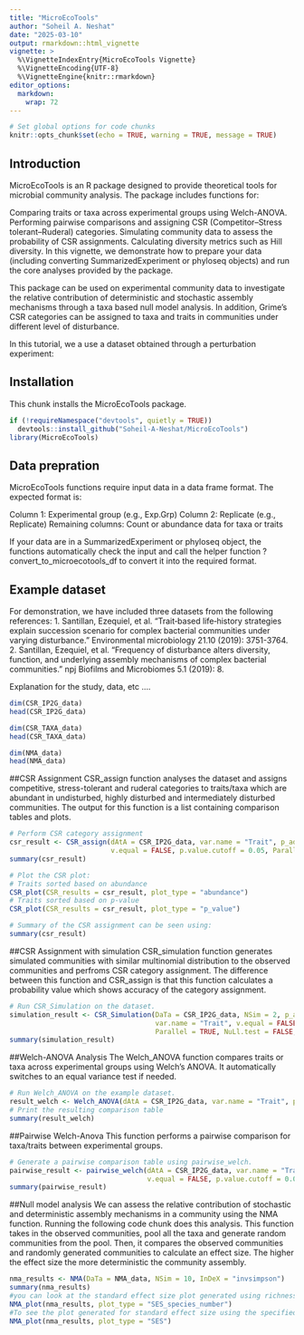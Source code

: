 ```yaml
---
title: "MicroEcoTools"
author: "Soheil A. Neshat"
date: "2025-03-10"
output: rmarkdown::html_vignette
vignette: >
  %\VignetteIndexEntry{MicroEcoTools Vignette}
  %\VignetteEncoding{UTF-8}
  %\VignetteEngine{knitr::rmarkdown}
editor_options: 
  markdown: 
    wrap: 72
---
```


```r
# Set global options for code chunks
knitr::opts_chunk$set(echo = TRUE, warning = TRUE, message = TRUE)
```

## Introduction

MicroEcoTools is an R package designed to provide theoretical tools for
microbial community analysis. The package includes functions for:

Comparing traits or taxa across experimental groups using Welch-ANOVA.
Performing pairwise comparisons and assigning CSR (Competitor–Stress
tolerant–Ruderal) categories. Simulating community data to assess the
probability of CSR assignments. Calculating diversity metrics such as
Hill diversity. In this vignette, we demonstrate how to prepare your
data (including converting SummarizedExperiment or phyloseq objects) and
run the core analyses provided by the package.

This package can be used on experimental community data to investigate the 
relative contribution of deterministic and stochastic assembly mechanisms through
a taxa based null model analysis. In addition, Grime's CSR categories can be 
assigned to taxa and traits in communities under different level of disturbance.

In this tutorial, we a use a dataset obtained through a perturbation experiment:

## Installation

This chunk installs the MicroEcoTools package.

```r
if (!requireNamespace("devtools", quietly = TRUE))
  devtools::install_github("Soheil-A-Neshat/MicroEcoTools")
library(MicroEcoTools)
```

## Data prepration

MicroEcoTools functions require input data in a data frame format. The
expected format is:

Column 1: Experimental group (e.g., Exp.Grp) Column 2: Replicate (e.g.,
Replicate) Remaining columns: Count or abundance data for taxa or traits

If your data are in a SummarizedExperiment or phyloseq object, the
functions automatically check the input and call the helper function
?convert_to_microecotools_df to convert it
into the required format.

## Example dataset

For demonstration, we have included three datasets from the following references:
1. Santillan, Ezequiel, et al. "Trait‐based life‐history strategies explain succession scenario for complex bacterial communities under varying disturbance." Environmental microbiology 21.10 (2019): 3751-3764.
2. Santillan, Ezequiel, et al. "Frequency of disturbance alters diversity, function, and underlying assembly mechanisms of complex bacterial communities." npj Biofilms and Microbiomes 5.1 (2019): 8.

Explanation for the study, data, etc ....

```r
dim(CSR_IP2G_data)
head(CSR_IP2G_data)
```

```r
dim(CSR_TAXA_data)
head(CSR_TAXA_data)
```

```r
dim(NMA_data)
head(NMA_data)
```



##CSR Assignment CSR_assign function analyses the dataset and assigns
competitive, stress-tolerant and ruderal categories to traits/taxa which
are abundant in undisturbed, highly disturbed and intermediately
disturbed communities. The output for this function is a list containing
comparison tables and plots.

```r
# Perform CSR category assignment
csr_result <- CSR_assign(dAtA = CSR_IP2G_data, var.name = "Trait", p_adj = "BH",
                         v.equal = FALSE, p.value.cutoff = 0.05, Parallel = TRUE, Verbose = FALSE)
summary(csr_result)
```

```r
# Plot the CSR plot:
# Traits sorted based on abundance 
CSR_plot(CSR_results = csr_result, plot_type = "abundance")
# Traits sorted based on p-value
CSR_plot(CSR_results = csr_result, plot_type = "p_value")
```

```r
# Summary of the CSR assignment can be seen using:
summary(csr_result)
```

##CSR Assignment with simulation CSR_simulation function generates
simulated communities with similar multinomial distribution to the
observed communities and perfroms CSR category assignment. The
difference between this function and CSR_assign is that this function
calculates a probability value which shows accuracy of the category
assignment.

```r
# Run CSR_Simulation on the dataset.
simulation_result <- CSR_Simulation(DaTa = CSR_IP2G_data, NSim = 2, p_adj = "BH",
                                    var.name = "Trait", v.equal = FALSE, p.value.cutoff = 0.05,
                                    Parallel = TRUE, NuLl.test = FALSE, Keep_data = FALSE)
summary(simulation_result)
```

##Welch-ANOVA Analysis The Welch_ANOVA function compares traits or taxa
across experimental groups using Welch's ANOVA. It automatically
switches to an equal variance test if needed.

```r
# Run Welch_ANOVA on the example dataset.
result_welch <- Welch_ANOVA(dAtA = CSR_IP2G_data, var.name = "Trait", p_adj = "BH", Parallel = FALSE)
# Print the resulting comparison table
summary(result_welch)
```

##Pairwise Welch-Anova This function performs a pairwise comparison for
taxa/traits between experimental groups.

```r
# Generate a pairwise comparison table using pairwise_welch.
pairwise_result <- pairwise_welch(dAtA = CSR_IP2G_data, var.name = "Trait", p_adj = "BH",
                                  v.equal = FALSE, p.value.cutoff = 0.05, Parallel = TRUE)
summary(pairwise_result)
```

##Null model analysis We can assess the relative contribution of
stochastic and deterministic assembly mechanisms in a community using
the NMA function. Running the following code chunk does this analysis.
This function takes in the observed communities, pool all the taxa and
generate random communities from the pool. Then, it compares the
observed communities and randomly generated communities to calculate an
effect size. The higher the effect size the more deterministic the
community assembly.

```r
nma_results <- NMA(DaTa = NMA_data, NSim = 10, InDeX = "invsimpson")
summary(nma_results)
#you can look at the standard effect size plot generated using richness as the measure of diversity using
NMA_plot(nma_results, plot_type = "SES_species_number")
#To see the plot generated for standard effect size using the specified diversity index use
NMA_plot(nma_results, plot_type = "SES")
```
